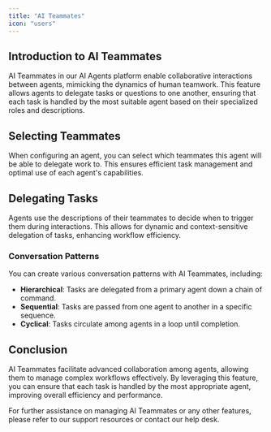 ```yaml
---
title: "AI Teammates"
icon: "users"
---
```


## Introduction to AI Teammates

AI Teammates in our AI Agents platform enable collaborative interactions between agents, mimicking the dynamics of human teamwork. This feature allows agents to delegate tasks or questions to one another, ensuring that each task is handled by the most suitable agent based on their specialized roles and descriptions.

## Selecting Teammates

When configuring an agent, you can select which teammates this agent will be able to delegate work to. This ensures efficient task management and optimal use of each agent's capabilities.

## Delegating Tasks

Agents use the descriptions of their teammates to decide when to trigger them during interactions. This allows for dynamic and context-sensitive delegation of tasks, enhancing workflow efficiency.

### Conversation Patterns

You can create various conversation patterns with AI Teammates, including:

- **Hierarchical**: Tasks are delegated from a primary agent down a chain of command.
- **Sequential**: Tasks are passed from one agent to another in a specific sequence.
- **Cyclical**: Tasks circulate among agents in a loop until completion.

## Conclusion

AI Teammates facilitate advanced collaboration among agents, allowing them to manage complex workflows effectively. By leveraging this feature, you can ensure that each task is handled by the most appropriate agent, improving overall efficiency and performance.

For further assistance on managing AI Teammates or any other features, please refer to our support resources or contact our help desk.
